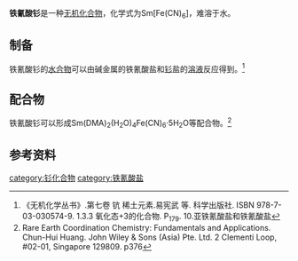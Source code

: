 {{Chembox
|   Name = 铁氰酸钐
|CustomizedImage=[[File:Sm3+.svg|File:Sm3+.svg]][[File:HexacyanidoferratIII_2.svg|171px]]
|   IUPACName = Samarium(III) hexacyanoferrate(III)
|   OtherNames = 铁氰化钐<BR>六氰合铁(III)酸钐(III)
| Section1 = {{Chembox Identifiers
|   CASNo = 35705-98-7
|   CASNo_Ref = {{cascite|correct|CAS}}
|   RTECS = 
  }}
| Section2 = {{Chembox Properties
|   Formula = Sm[Fe(CN)<sub>6</sub>]
|   MolarMass = 362.315
|   Appearance = 暗红色固体<ref name=Rietman>E. A. Rietman. Some physical and chemical properties of the anhydrous rare earth hexacyanoferrates (II and III). ''Journal of Materials Science Letters'', 1986, 5(2), pp 231–23. DOI: 10.1007/BF01672060</ref>
|   Density = 
|   Solubility = 难溶
|   MeltingPt = 
|   BoilingPt = 
  }}
| Section3 = {{Chembox Structure
|   Coordination = 
|   CrystalStruct = 
  }}
| Section7 = {{Chembox Hazards
|   MainHazards = 
|   RPhrases =
|   SPhrases = 
  }}
| Section8 = {{Chembox Related
|   OtherCations = [[铁氰酸钕|铁氰酸钕]]<br />[[铁氰酸钆|铁氰酸钆]]<br />[[铁氰酸镝|铁氰酸镝]]
  }}
}}

'''铁氰酸钐'''是一种[[无机化合物|无机化合物]]，化学式为Sm[Fe(CN)<sub>6</sub>]，难溶于水。
==制备==
铁氰酸钐的[[水合物|水合物]]可以由碱金属的铁氰酸盐和[[钐|钐]]盐的[[溶液|溶液]]反应得到。<ref name=wj>《无机化学丛书》.第七卷 钪 稀土元素.易宪武 等. 科学出版社. ISBN 978-7-03-030574-9. 1.3.3 氧化态+3的化合物. P<sub>179</sub>. 10.亚铁氰酸盐和铁氰酸盐</ref>

==配合物==
铁氰酸钐可以形成Sm(DMA)<sub>2</sub>(H<sub>2</sub>O)<sub>4</sub>Fe(CN)<sub>6</sub>·5H<sub>2</sub>O等配合物。<ref>Rare Earth Coordination Chemistry: Fundamentals and Applications. Chun-Hui Huang. John Wiley & Sons (Asia) Pte. Ltd. 2 Clementi Loop, #02-01, Singapore 129809. p376</ref>

==参考资料==
{{reflist}}
{{铁氰酸盐}}
[[category:钐化合物|category:钐化合物]]
[[category:铁氰酸盐|category:铁氰酸盐]]
